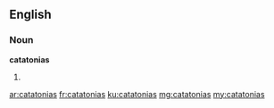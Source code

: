 ==English==

===Noun===
'''catatonias'''

# {{plural of|catatonia}}

[[ar:catatonias]]
[[fr:catatonias]]
[[ku:catatonias]]
[[mg:catatonias]]
[[my:catatonias]]